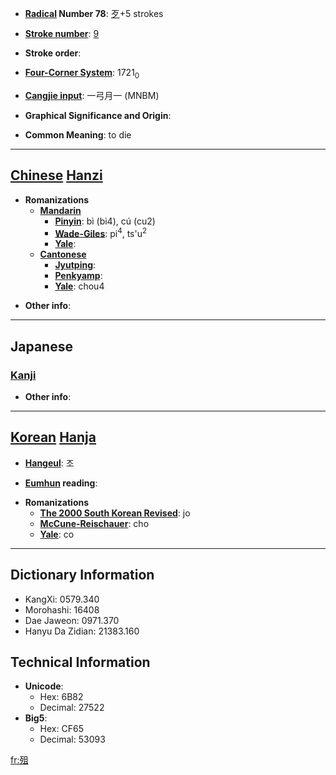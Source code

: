 * '''[[Wiktionary:Chinese radical index| Radical]] Number 78''': [[Wiktionary:Chinese radical index 歹|歹]]+5 strokes

* '''[[Wiktionary:Chinese total strokes index|Stroke number]]''': [[Wiktionary:Chinese total strokes index 9|9]]

* '''Stroke order''': 

* '''[[Wiktionary:Chinese four corner index|Four-Corner System]]''': 1721<sub>0</sub>

* '''[[Wiktionary:Chinese Cangjie index|Cangjie input]]''': 一弓月一 (MNBM)

* '''Graphical Significance and Origin''': 

* '''Common Meaning''': to die

----

== [[Chinese]] [[Hanzi]] ==

* '''Romanizations'''
** '''[[Mandarin]]'''
*** '''[[Pinyin]]''': bì (bi4), cú (cu2)
*** '''[[Wade-Giles]]''': pi<sup>4</sup>, ts'u<sup>2</sup>
*** '''[[Yale]]''': 
** '''[[Cantonese]]'''
*** '''[[Jyutping]]''':
*** '''[[Penkyamp]]''': 
*** '''[[Yale]]''': chou4

* '''Other info''': 

----

==Japanese==
===[[Kanji]]===
{{kanji|on readings=[[そ]] (so), [[ぞ]] (zo)
|kun readings=[[しぬ]] (shinu)
}}

* '''Other info''':  

----

== [[Korean]] [[Hanja]] ==

* '''[[Hangeul]]''': 조

* '''[[Eumhun]] reading''': 

* '''Romanizations'''
** '''[[The 2000 South Korean Revised Romanization|The 2000 South Korean Revised]]''': jo
** '''[[McCune-Reischauer]]''': cho
** '''[[Yale]]''': co

----

== Dictionary Information ==

* KangXi: 0579.340
* Morohashi: 16408
* Dae Jaweon: 0971.370
* Hanyu Da Zidian: 21383.160

== Technical Information ==

* '''Unicode''':
** Hex: 6B82
** Decimal: 27522
* '''Big5''':
** Hex: CF65
** Decimal: 53093

[[fr:殂]]